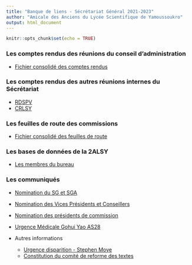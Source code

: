 ---
title: "Banque de liens - Sécrétariat Général 2021-2023"
author: "Amicale des Anciens du Lycée Scientifique de Yamoussoukro"
output: html_document
---

```{r setup, include=FALSE}
knitr::opts_chunk$set(echo = TRUE)
```
### Les comptes rendus des réunions du conseil d'administration

* [Fichier consolidé des comptes rendus](https://docs.google.com/spreadsheets/d/15LHlnN6vnnVLqCdjdxYY-NY-FP93_3dT/edit?usp=sharing&ouid=101365254398585075231&rtpof=true&sd=true)

### Les comptes rendus des autres réunions internes du Sécrétariat

* [RDSPV](https://docs.google.com/document/d/1-fWJPiyaIbJFK6fkKah7FdAiyKPVVSs_/edit?usp=sharing&ouid=101365254398585075231&rtpof=true&sd=true)
* [CRLSY](https://docs.google.com/document/d/1TyW5tN2izYgi72zeFmMJgv-6xF100_FS/edit?usp=sharing&ouid=101365254398585075231&rtpof=true&sd=true)

### Les feuilles de route des commissions

* [Fichier consolidé des feuilles de route](https://docs.google.com/document/d/1ez4FRCsnSWuA5kmT7_mlnEyZB3vCWDh-/edit?usp=sharing&ouid=101365254398585075231&rtpof=true&sd=true)

### Les bases de données de la 2ALSY

* [Les membres du bureau](https://docs.google.com/spreadsheets/d/16ljg0zSsXK6SztP7Mv6kZfy1GmifsJtd/edit?usp=sharing&ouid=100490135008277699856&rtpof=true&sd=true)

### Les communiqués

* [Nomination du SG et SGA]()

* [Nomination des Vices Présidents et Conseillers](https://docs.google.com/document/d/1waRmRE2EJBTnb1CgSMzW2-TCgpvphRp6/edit?usp=sharing&ouid=101365254398585075231&rtpof=true&sd=true)

* [Nomination des présidents de commission]()

* [Urgence Médicale Gohui Yao AS28](https://docs.google.com/document/d/1IQ5CI04vT5k8zD6QhxgfwNeGF0lHaAMQ/edit?usp=sharing&ouid=101365254398585075231&rtpof=true&sd=true)

* Autres informations

  * [Urgence disparition - Stephen Moye](https://docs.google.com/document/d/133JikDXHxu9PgjNNYIL0mXNi3bgJntE4bUasatNwTD4/edit?usp=sharing)
  * [Constitution du comité de reforme des textes](https://docs.google.com/document/d/1r5OWefsWw-0KZ9sJEAU6EKvBmhI9Fcbytzoyd-NEiW0/edit?usp=sharing)

